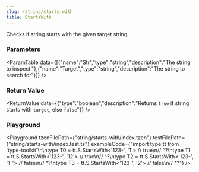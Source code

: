 ```yaml
---
slug: /string/starts-with
title: StartsWith
---
```



Checks if string starts with the given target string

### Parameters
<ParamTable data={[{"name":"Str","type":"string","description":"The string to inspect."},{"name":"Target","type":"string","description":"The string to search for"}]} />

### Return Value
<ReturnValue data={{"type":"boolean","description":"Returns `true` if string starts with `target`, else `false`"}} />

### Playground

<Playground tzenFilePath={"string/starts-with/index.tzen"} testFilePath={"string/starts-with/index.test.ts"} exampleCode={"import type tt from 'type-toolkit'\n\ntype T0 = tt.S.StartsWith<'123-', '1'> // true\n//    ^?\ntype T1 = tt.S.StartsWith<'123-', '12'> // true\n//    ^?\ntype T2 = tt.S.StartsWith<'123-', '1-'> // false\n//    ^?\ntype T3 = tt.S.StartsWith<'123-', '2'> // false\n//    ^?"} />

